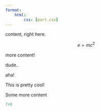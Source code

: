 ```yaml
---
format:
    html:
        css: [part.css]
---
```


::: part
content, right here.

$$
e=mc^2
$$
:::

:::: {.part title="Good times"}
more content!

dude..

::: part
aha!
:::
::::

::: {.part title="Part"}
This is pretty cool!
:::

Some more content

```r
7+8
  
```
